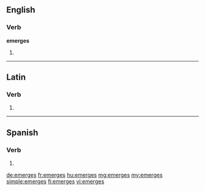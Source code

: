==English==

===Verb===
'''emerges'''

# {{third-person singular of|emerge}}

----

==Latin==

===Verb===
{{la-verb-form|ēmergēs}}

# {{conjugation of|emergo|ēmergō|2|s|fut|act|ind|lang=la}}


----

==Spanish==

===Verb===
{{es-verb-form|emerger}}

# {{es-verb form of|ending=er|mood=indicative|tense=present|pers=2|formal=no|number=singular|[[emerger]]}}

[[de:emerges]]
[[fr:emerges]]
[[hu:emerges]]
[[mg:emerges]]
[[my:emerges]]
[[simple:emerges]]
[[fi:emerges]]
[[vi:emerges]]